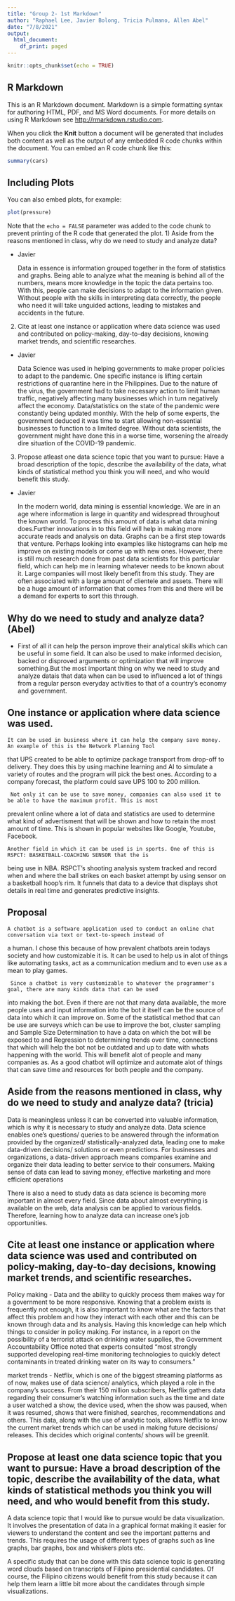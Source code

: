 ```yaml
---
title: "Group 2- 1st Markdown"
author: "Raphael Lee, Javier Bolong, Tricia Pulmano, Allen Abel"
date: "7/8/2021"
output:
  html_document:
    df_print: paged
---
```


```r
knitr::opts_chunk$set(echo = TRUE)
```

## R Markdown

This is an R Markdown document. Markdown is a simple formatting syntax for authoring HTML, PDF, and MS Word documents. For more details on using R Markdown see <http://rmarkdown.rstudio.com>.

When you click the **Knit** button a document will be generated that includes both content as well as the output of any embedded R code chunks within the document. You can embed an R code chunk like this:

```r
summary(cars)
```

## Including Plots

You can also embed plots, for example:

```r
plot(pressure)
```

Note that the `echo = FALSE` parameter was added to the code chunk to prevent printing of the R code that generated the plot.
1) Aside from the reasons mentioned in class, why do we need to study and analyze data?

- Javier

	Data in essence is information grouped together in the form of statistics and graphs. Being able to analyze what the meaning is behind all of the numbers, means more knowledge in the topic the data pertains too. With this, people can make decisions to adapt to the information given. Without people with the skills in interpreting data correctly, the people who need it will take unguided actions, leading to mistakes and accidents in the future. 
	
2) Cite at least one instance or application where data science was used and contributed on policy-making, day-to-day decisions, knowing market trends, and scientific researches.
  
- Javier 
  
  Data Science was used in helping governments to make proper policies to adapt to the pandemic. One specific instance is lifting certain restrictions of quarantine here in the Philippines. Due to the nature of the virus, the government had to take necessary action to limit human traffic, negatively affecting many businesses which in turn negatively affect the economy. Data/statistics on the state of the pandemic were constantly being updated monthly. With the help of some experts, the government deduced it was time to start allowing non-essential businesses to function to a limited degree.  Without data scientists, the government might have done this in a worse time, worsening the already dire situation of the COVID-19 pandemic. 
  	
3) Propose atleast one data science topic that you want to pursue: Have a broad description of the topic, describe the availability of the data, what kinds of statistical method you think you will need, and who would benefit this study.
  	
- Javier 
  		
  In the modern world, data mining is essential knowledge. We are in an age where information is large in quantity and widespread throughout the known world. To process this amount of data is what data mining does.Further innovations in to this field will help in making more accurate reads and analysis on data. Graphs can be a first step towards that venture. Perhaps looking into examples like histograms can help me improve on existing models or come up with new ones. However, there is still much research done from past data scientists for this particular field, which can help me in learning whatever needs to be known about it. Large companies will most likely benefit from this study.  They are often associated with a large amount of clientele and assets. There will be a huge amount of information that comes from this and there will be a demand for experts to sort this through.
  
## Why do we need to study and analyze data? (Abel)

- First of all it can help the person improve their analytical skills which can be useful in some field. It can also be
used to make informed decision, backed or disproved arguments or optimization that will improve something.But the most
important thing on why we need to study and analyze datais that data when can be used to influenced a lot of things from
a regular person everyday activities to that of a country's economy and government.

## One instance or application where data science was used.

    It can be used in business where it can help the company save money. An example of this is the Network Planning Tool
that UPS created to be able to optimize package transport from drop-off to delivery. They does this by using machine
learning and AI to simulate a variety of routes and the program will pick the best ones. According to a company forecast,
the platform could save UPS 100 to 200 million.


     Not only it can be use to save money, companies can also used it to be able to have the maximum profit. This is most
prevalent online where a lot of data and statistics are used to determine what kind of advertisment that will be shown
and how to retain the most amount of time. This is shown in popular websites like Google, Youtube, Facebook.

    Another field in which it can be used is in sports. One of this is RSPCT: BASKETBALL-COACHING SENSOR that the is
being use in NBA. RSPCT’s shooting analysis system tracked and record when and where the ball strikes on each basket
attempt by using sensor on a basketball hoop’s rim. It funnels that data to a device that displays shot details in real
time and generates predictive insights.


## Proposal

    A chatbot is a software application used to conduct an online chat conversation via text or text-to-speech instead of
a human. I chose this because of how prevalent chatbots arein todays society and how customizable it is. It can be used
to help us in alot of things like automating tasks, act as a communication medium and to even use as a mean to play
games. 

     Since a chatbot is very customizable to whatever the programmer's goal, there are many kinds data that can be used
into making the bot. Even if there are not that many data available, the more people uses and input information into the
bot it itself can be the source of data into which it can improve on. Some of the statistical method that can be use are
surveys which can be use to improve the bot, cluster sampling and Sample Size Determination to have a data on which the
bot will be exposed to and Regression to determining trends over time, connections that which will help the bot not be
outdated and up to date with whats happening with the world. This will benefit alot of people and many companies as. As a
good chatbot will optimize and automate alot of things that can save time and resources for both people and the company.

## Aside from the reasons mentioned in class, why do we need to study and analyze data? (tricia)
Data is meaningless unless it can be converted into valuable information, which is why it is necessary to study and 
analyze data. Data science enables one’s questions/ queries to be answered through the information provided by the organized/ 
statistically-analyzed data, leading one to make data-driven decisions/ solutions or even predictions. For businesses and 
organizations, a data-driven approach means companies examine and organize their data leading to better service to their 
consumers. Making sense of data can lead to saving money, effective marketing and more efficient operations
 
There is also a  need to study data as data science is becoming more important in almost every field. Since data about 
almost everything is available on the web, data analysis can be applied to various fields. Therefore, learning how to 
analyze data can increase one’s job opportunities.

## Cite at least one instance or application where data science was used and contributed on policy-making, day-to-day decisions, knowing market trends, and scientific researches.
 
Policy making - Data and the ability to quickly process them makes way for a government to be more responsive. Knowing 
that a problem exists is frequently not enough, it is also important to know what are the factors that affect this problem 
and how they interact with each other and this can be known through data and its analysis. Having this knowledge can help 
which things to consider in policy making. For instance, in a report on the possibility of a terrorist attack on drinking 
water supplies, the Government Accountability Office noted that experts consulted “most strongly supported developing 
real-time monitoring technologies to quickly detect contaminants in treated drinking water on its way to consumers.”

market trends - Netflix, which is one of the biggest streaming platforms as of now, makes use of data science/ analytics, 
which played a role in the company’s success. From their 150 million subscribers, Netflix gathers data regarding their consumer’s 
watching information such as the time and date a user watched a show, the device used, when the show was paused, when 
it was resumed, shows that were finished, searches, recommendations and others. This data, along with the use of analytic 
tools, allows Netflix to know the current market trends which can be used in making future decisions/ releases. This decides 
which original contents/ shows will be greenlit. 

## Propose at least one data science topic that you want to pursue: Have a broad description of the topic, describe the availability of the data, what kinds of statistical methods you think you will need, and who would benefit from this study.

A data science topic that I would like to pursue would be data visualization. It involves the presentation of data in a 
graphical format making it easier for viewers to understand the content and see the important patterns and trends. This 
requires the usage of different types of graphs such as line graphs, bar graphs, box and whiskers plots etc. 

A specific study that can be done with this data science topic is generating word clouds based on transcripts of Filipino 
presidential candidates. Of course, the Filipino citizens would benefit from this study because it can help them learn a 
little bit more about the candidates through simple visualizations.

